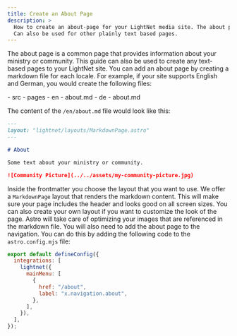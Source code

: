 ```yaml
---
title: Create an About Page
description: >
  How to create an about-page for your LightNet media site. The about page is a common page that provides information about your ministry or community.
  Can also be used for other plainly text based pages.
---
```




The about page is a common page that provides information about your ministry or community.
This guide can also be used to create any text-based pages to your LightNet site.
You can add an about page by creating a markdown file for each locale.
For example, if your site supports English and German, you would create the following files:

<FileTree>
- src
  - pages
    - en
      - about.md
    - de
      - about.md
</FileTree>

The content of the `/en/about.md` file would look like this:

```markdown title="src/pages/en/about.md"
---
layout: "lightnet/layouts/MarkdownPage.astro"
---

# About

Some text about your ministry or community.

![Community Picture](../../assets/my-community-picture.jpg)
```

Inside the frontmatter you choose the layout that you want to use. We offer a `MarkdownPage` layout that 
renders the markdown content.
This will make sure your page includes the header and looks good on all screen sizes.
You can also create your own layout if you want to customize the look of the page.
Astro will take care of optimizing your images that are referenced in the markdown file.
You will also need to add the about page to the navigation. You can do this by adding the following code to the `astro.config.mjs` file:

```js title="astro.config.mjs" ins={5-8}
export default defineConfig({
  integrations: [
    lightnet({
      mainMenu: [
        {
          href: "/about",
          label: "x.navigation.about",
        },
      ],
    }),
  ],
});
```